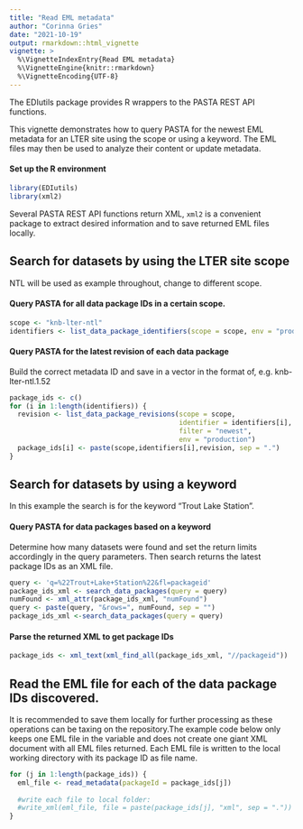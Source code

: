 ```yaml
---
title: "Read EML metadata"
author: "Corinna Gries"
date: "2021-10-19"
output: rmarkdown::html_vignette
vignette: >
  %\VignetteIndexEntry{Read EML metadata}
  %\VignetteEngine{knitr::rmarkdown}
  %\VignetteEncoding{UTF-8}
---
```




The EDIutils package provides R wrappers to the PASTA REST API functions. 

This vignette demonstrates how to query PASTA for the newest EML metadata for an LTER site using the scope or using a keyword. The EML files may then be used to analyze their content or update metadata. 

#### Set up the R environment


```r
library(EDIutils)
library(xml2)
```

Several PASTA REST API functions return XML, `xml2` is a convenient package to extract desired information and to save returned EML files locally.

## Search for datasets by using the LTER site scope

NTL will be used as example throughout, change to different scope.

#### Query PASTA for all data package IDs in a certain scope.


```r
scope <- "knb-lter-ntl"
identifiers <- list_data_package_identifiers(scope = scope, env = "production")
```

#### Query PASTA for the latest revision of each data package

Build the correct metadata ID and save in a vector in the format of, e.g. knb-lter-ntl.1.52


```r
package_ids <- c()
for (i in 1:length(identifiers)) {
  revision <- list_data_package_revisions(scope = scope,
                                          identifier = identifiers[i],
                                          filter = "newest",
                                          env = "production")
  package_ids[i] <- paste(scope,identifiers[i],revision, sep = ".")
}
```

## Search for datasets by using a keyword

In this example the search is for the keyword "Trout Lake Station".

#### Query PASTA for data packages based on a keyword

Determine how many datasets were found and set the return limits accordingly in the query parameters. Then search returns the latest package IDs as an XML file.


```r
query <- 'q=%22Trout+Lake+Station%22&fl=packageid'
package_ids_xml <- search_data_packages(query = query)
numFound <- xml_attr(package_ids_xml, "numFound")
query <- paste(query, "&rows=", numFound, sep = "")
package_ids_xml <-search_data_packages(query = query)
```

#### Parse the returned XML to get package IDs


```r
package_ids <- xml_text(xml_find_all(package_ids_xml, "//packageid"))
```


## Read the EML file for each of the data package IDs discovered. 

It is recommended to save them locally for further processing as these operations can be taxing on the repository.The example code below only keeps one EML file in the variable and does not create one giant XML document with all EML files returned. Each EML file is written to the local working directory with its package ID as file name.


```r
for (j in 1:length(package_ids)) {
  eml_file <- read_metadata(packageId = package_ids[j])
  
  #write each file to local folder:
  #write_xml(eml_file, file = paste(package_ids[j], "xml", sep = "."))
}
```


